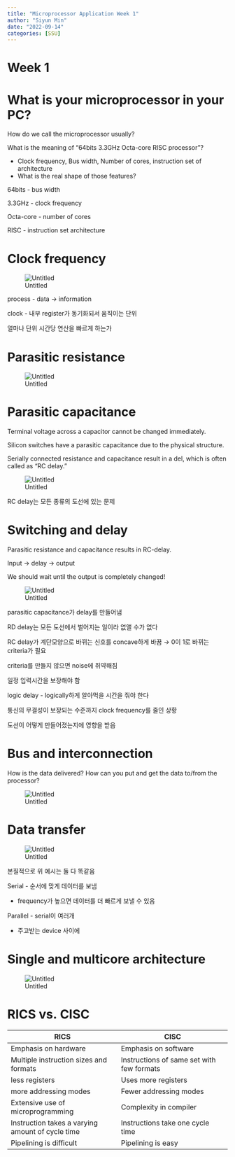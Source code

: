 ```yaml
---
title: "Microprocessor Application Week 1"
author: "Siyun Min"
date: "2022-09-14"
categories: [SSU]
---
```

# Week 1

# What is your microprocessor in your PC?

How do we call the microprocessor usually?

What is the meaning of “64bits 3.3GHz Octa-core RISC processor”?

- Clock frequency, Bus width, Number of cores, instruction set of architecture
- What is the real shape of those features?

64bits - bus width

3.3GHz - clock frequency

Octa-core - number of cores

RISC - instruction set architecture

# Clock frequency

![Untitled](./Untitled.png)

process - data → information

clock - 내부 register가 동기화되서 움직이는 단위

얼마나 단위 시간당 연산을 빠르게 하는가

# Parasitic resistance

![Untitled](./Untitled%201.png)

# Parasitic capacitance

Terminal voltage across a capacitor cannot be changed immediately.

Silicon switches have a parasitic capacitance due to the physical structure.

Serially connected resistance and capacitance result in a del, which is often called as “RC delay.”

![Untitled](./Untitled%202.png)

RC delay는 모든 종류의 도선에 있는 문제

# Switching and delay

Parasitic resistance and capacitance results in RC-delay.

Input → delay → output

We should wait until the output is completely changed!

![Untitled](./Untitled%203.png)

parasitic capacitance가 delay를 만들어냄

RD delay는 모든 도선에서 벌어지는 일이라 없앨 수가 없다

RC delay가 계단모양으로 바뀌는 신호를 concave하게 바꿈 → 0이 1로 바뀌는 criteria가 필요

criteria를 만들지 않으면 noise에 취약해짐

일정 입력시간을 보장해야 함

logic delay - logically하게 알아먹을 시간을 줘야 한다

통신의 무결성이 보장되는 수준까지 clock frequency를 줄인 상황

도선이 어떻게 만들어졌는지에 영향을 받음

# Bus and interconnection

How is the data delivered? How can you put and get the data to/from the processor?

![Untitled](./Untitled%204.png)

# Data transfer

![Untitled](./Untitled%205.png)

본질적으로 위 예시는 둘 다 똑같음

Serial - 순서에 맞게 데이터를 보냄

- frequency가 높으면 데이터를 더 빠르게 보낼 수 있음

Parallel - serial이 여러개

- 주고받는 device 사이에

# Single and multicore architecture

![Untitled](./Untitled%206.png)

# RICS vs. CISC

| RICS | CISC |
| --- | --- |
| Emphasis on hardware | Emphasis on software |
| Multiple instruction sizes and formats | Instructions of same set with few formats |
| less registers | Uses more registers |
| more addressing modes | Fewer addressing modes |
| Extensive use of microprogramming | Complexity in compiler |
| Instruction takes a varying amount of cycle time | Instructions take one cycle time |
| Pipelining is difficult | Pipelining is easy |